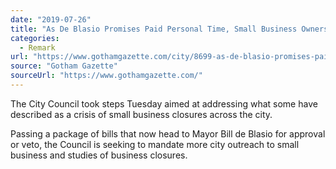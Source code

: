 ---
date: "2019-07-26"
title: "As De Blasio Promises Paid Personal Time, Small Business Owners Push Back"
categories:
  - Remark
url: "https://www.gothamgazette.com/city/8699-as-de-blasio-promises-paid-personal-time-small-business-owners-push-back"
source: "Gotham Gazette"
sourceUrl: "https://www.gothamgazette.com/"
---

The City Council took steps Tuesday aimed at addressing what some have described as a crisis of small business closures across the city.

Passing a package of bills that now head to Mayor Bill de Blasio for approval or veto, the Council is seeking to mandate more city outreach to small business and studies of business closures.
